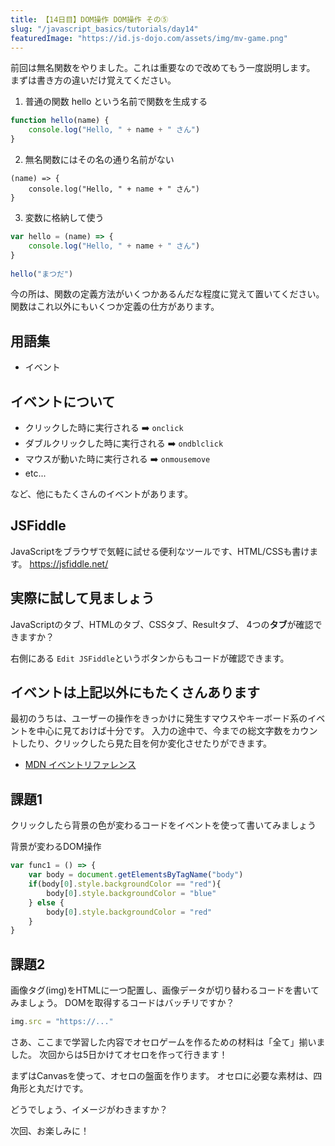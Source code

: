 ```yaml
---
title: 【14日目】DOM操作 DOM操作 その⑤
slug: "/javascript_basics/tutorials/day14"
featuredImage: "https://id.js-dojo.com/assets/img/mv-game.png"
---
```


前回は無名関数をやりました。これは重要なので改めてもう一度説明します。
まずは書き方の違いだけ覚えてください。

1. 普通の関数 hello という名前で関数を生成する

```js
function hello(name) {
    console.log("Hello, " + name + " さん")
}
```

2. 無名関数にはその名の通り名前がない

```
(name) => {
    console.log("Hello, " + name + " さん")
}
```

3. 変数に格納して使う

```js
var hello = (name) => {
    console.log("Hello, " + name + " さん")
}
　　
hello("まつだ")
```

今の所は、関数の定義方法がいくつかあるんだな程度に覚えて置いてください。
関数はこれ以外にもいくつか定義の仕方があります。

## 用語集
- イベント

## イベントについて
- クリックした時に実行される ➡️ `onclick`
- ダブルクリックした時に実行される ➡️ `ondblclick`
- マウスが動いた時に実行される ➡️ `onmousemove`
- etc...

など、他にもたくさんのイベントがあります。

## JSFiddle

JavaScriptをブラウザで気軽に試せる便利なツールです、HTML/CSSも書けます。
https://jsfiddle.net/

## 実際に試して見ましょう
JavaScriptのタブ、HTMLのタブ、CSSタブ、Resultタブ、
4つの**タブ**が確認できますか？

右側にある `Edit JSFiddle`というボタンからもコードが確認できます。

<script async src="//jsfiddle.net/xhack/du6132tj/embed/js,html,css,result/dark/"></script>

## イベントは上記以外にもたくさんあります

最初のうちは、ユーザーの操作をきっかけに発生すマウスやキーボード系のイベントを中心に見ておけば十分です。
入力の途中で、今までの総文字数をカウントしたり、クリックしたら見た目を何か変化させたりができます。

- [MDN イベントリファレンス](https://developer.mozilla.org/ja/docs/Web/Events)

## 課題1
クリックしたら背景の色が変わるコードをイベントを使って書いてみましょう

背景が変わるDOM操作

```js
var func1 = () => {
    var body = document.getElementsByTagName("body")
    if(body[0].style.backgroundColor == "red"){
        body[0].style.backgroundColor = "blue"
    } else {
        body[0].style.backgroundColor = "red"
    }
}
```

## 課題2
画像タグ(img)をHTMLに一つ配置し、画像データが切り替わるコードを書いてみましょう。
DOMを取得するコードはバッチリですか？

```js
img.src = "https://..."
```

さあ、ここまで学習した内容でオセロゲームを作るための材料は「全て」揃いました。
次回からは5日かけてオセロを作って行きます！

まずはCanvasを使って、オセロの盤面を作ります。
オセロに必要な素材は、四角形と丸だけです。

どうでしょう、イメージがわきますか？

次回、お楽しみに！
